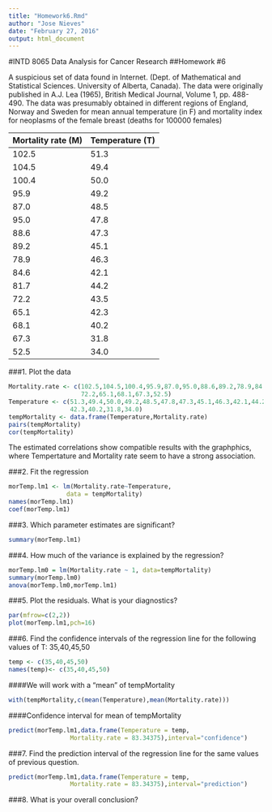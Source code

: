 ```yaml
---
title: "Homework6.Rmd"
author: "Jose Nieves"
date: "February 27, 2016"
output: html_document
---
```

#INTD 8065 Data Analysis for Cancer Research
##Homework #6

A suspicious set of data found in Internet. (Dept. of Mathematical and Statistical Sciences. University of Alberta, Canada). The data were originally published in A.J. Lea (1965), British Medical Journal, Volume 1, pp. 488-490. 
The data was presumably obtained in different regions of England, Norway and Sweden for mean annual temperature (in F) and mortality index for neoplasms of the female breast (deaths for 100000 females)

Mortality rate (M)  |  Temperature (T)
------------------- | ----------------
102.5               |  51.3       
104.5               |  49.4
100.4               |  50.0       
95.9                |  49.2      
87.0                |  48.5      
95.0                |  47.8 
88.6                |  47.3
89.2                |  45.1
78.9                |  46.3
84.6                |  42.1
81.7                |  44.2
72.2                |  43.5
65.1                |  42.3
68.1                |  40.2
67.3                |  31.8
52.5                |  34.0

###1. Plot the data
```r
Mortality.rate <- c(102.5,104.5,100.4,95.9,87.0,95.0,88.6,89.2,78.9,84.6,81.7,
                    72.2,65.1,68.1,67.3,52.5)
Temperature <- c(51.3,49.4,50.0,49.2,48.5,47.8,47.3,45.1,46.3,42.1,44.2,43.5,
                 42.3,40.2,31.8,34.0)
tempMortality <- data.frame(Temperature,Mortality.rate)
pairs(tempMortality)
cor(tempMortality)
```
The estimated correlations show compatible results with the graphphics, where Tempertature and Mortality rate seem to have a strong association. 

###2. Fit the regression

```r
morTemp.lm1 <- lm(Mortality.rate~Temperature, 
                data = tempMortality)
names(morTemp.lm1)
coef(morTemp.lm1)
```

###3. Which parameter estimates are significant?

```r
summary(morTemp.lm1)
```

###4. How much of the variance is explained by the regression?

```r
morTemp.lm0 = lm(Mortality.rate ~ 1, data=tempMortality)
summary(morTemp.lm0)
anova(morTemp.lm0,morTemp.lm1)
```

###5. Plot the residuals. What is your diagnostics? 

```r
par(mfrow=c(2,2))
plot(morTemp.lm1,pch=16)
```

###6. Find the confidence intervals of the regression line for the following values of T: 35,40,45,50

```r
temp <- c(35,40,45,50)
names(temp)<- c(35,40,45,50) 
```

####We will work with a "mean" of tempMortality
```r
with(tempMortality,c(mean(Temperature),mean(Mortality.rate)))
```

####Confidence interval for mean of tempMortality
```r
predict(morTemp.lm1,data.frame(Temperature = temp,
                 Mortality.rate = 83.34375),interval="confidence")
```

###7. Find the prediction interval of the regression line for the same values of previous question.

```r
predict(morTemp.lm1,data.frame(Temperature = temp,
                 Mortality.rate = 83.34375),interval="prediction")
```

###8. What is your overall conclusion? 

